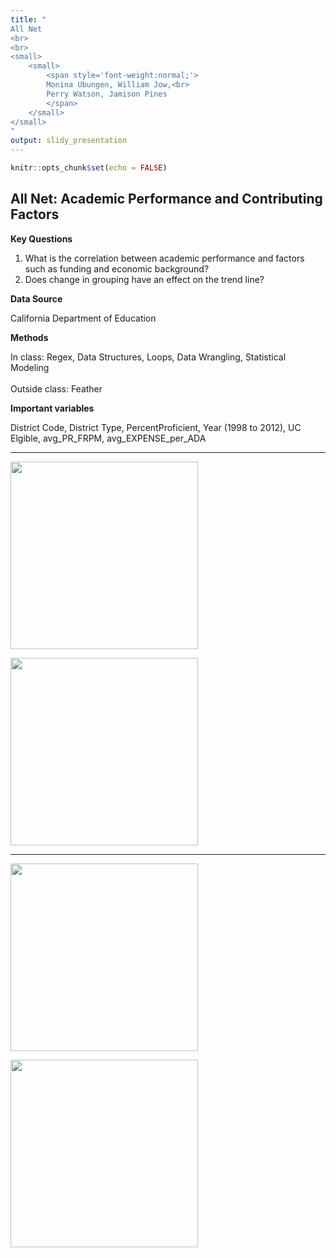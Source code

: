 ---
title: "
All Net
<br>
<br>
<small>
    <small>
        <span style='font-weight:normal;'>
        Monina Ubungen, William Jow,<br>
        Perry Watson, Jamison Pines
        </span>
    </small>
</small>
"
output: slidy_presentation
---

```{r setup, include=FALSE}
knitr::opts_chunk$set(echo = FALSE)
```

## All Net: Academic Performance and Contributing Factors

<strong>Key Questions</strong>

1. What is the correlation between academic performance and factors such as funding and economic background? 
2. Does change in grouping have an effect on the trend line?

<strong>Data Source</strong>

California Department of Education

<strong>Methods</strong>

In class: Regex, Data Structures, Loops, Data Wrangling, Statistical Modeling
<br>
<br>
Outside class: Feather

<strong>Important variables</strong>

District Code, District Type, PercentProficient, Year (1998 to 2012), UC Elgible, avg_PR_FRPM, avg_EXPENSE_per_ADA

----

<img src='images/fprmvstar.png' height='300vh'>

<img src='images/fprmvuc.png' height='300vh'>

----

<img src='images/fundingvstar.png' height='300vh'>

<img src='images/fundingvuc.jpg' height='300vh'>
